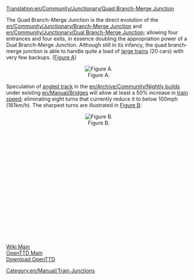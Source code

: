 [[Translation:en/Community/Junctionary/Quad Branch-Merge Junction]]
{{en/Community/Junctionary/Navigation}}

The Quad Branch-Merge Junction is the direct evolution of the [[en/Community/Junctionary/Branch-Merge Junction]] and [[en/Community/Junctionary/Dual Branch-Merge Junction]]; allowing four entrances and four exits, in essence doubling the appropriation power of a Dual Branch-Merge Junction.  Although still in its infancy, the quad branch-merge junction is able to handle quite a load of [[en/Archive/Manual/Settings/Mammoth trains|large trains]] (20 cars) with very few backups. ([[:File:en/Community/Junctionary/NewQBMJ.png|Figure A]])

<center>[[File:en/Community/Junctionary/NewQBMJ.png|center|thumb|Figure A.]]</center>

Speculation of [[en/Archive/Manual/New Bridges|angled track]] in the [[en/Archive/Community/Nightly build]]s under existing [[en/Manual/Bridges]] will allow at least a 50% increase in [[en/Manual/Trains|train]] [[en/Archive/Manual/Settings/Show vehicle speed|speed]]; eliminating eight turns that currently reduce it to below 100mph (161km/h).  The sharpest turns are illustrated in [[:File:en/Community/Junctionary/Sharpcorners.png|Figure B]]:

<center>[[File:en/Community/Junctionary/Sharpcorners.png|center|thumb|Figure B.]]</center>
<br><br><br><br><br><br><br><br><br><br><br><br><br><br><br><br><br><br>
[http://wiki.openttd.org Wiki Main]
<br>
[http://www.openttd.org OpenTTD Main]
<br>
[http://www.openttd.org/downloads.php Download OpenTTD]

[[Category:en/Manual/Train Junctions]]